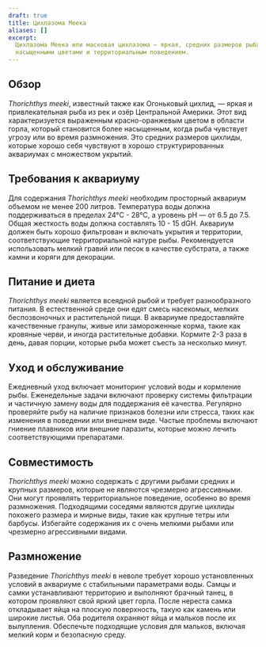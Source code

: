 ```yaml
---
draft: true
title: Цихлазома Меека
aliases: []
excerpt:
  Цихлазома Меека или масковая цихлазома — яркая, средних размеров рыба из Центральной Америки, известная своими
  насыщенными цветами и территориальным поведением.
---
```


## Обзор

_Thorichthys meeki_, известный также как Огоньковый цихлид, — яркая и привлекательная рыба из рек и озёр Центральной
Америки. Этот вид характеризуется выраженным красно-оранжевым цветом в области горла, который становится более
насыщенным, когда рыба чувствует угрозу или во время размножения. Это средних размеров цихлиды, которые хорошо себя
чувствуют в хорошо структурированных аквариумах с множеством укрытий.

## Требования к аквариуму

Для содержания _Thorichthys meeki_ необходим просторный аквариум объемом не менее 200 литров. Температура воды должна
поддерживаться в пределах 24°C - 28°C, а уровень pH — от 6.5 до 7.5. Общая жесткость воды должна составлять 10 - 15 dGH.
Аквариум должен быть хорошо фильтрован и включать укрытия и территории, соответствующие территориальной натуре рыбы.
Рекомендуется использовать мелкий гравий или песок в качестве субстрата, а также камни и коряги для декорации.

## Питание и диета

_Thorichthys meeki_ является всеядной рыбой и требует разнообразного питания. В естественной среде они едят смесь
насекомых, мелких беспозвоночных и растительной пищи. В аквариуме предоставляйте качественные гранулы, живые или
замороженные корма, такие как кровяные черви, и иногда растительные добавки. Кормите 2-3 раза в день, давая порции,
которые рыба может съесть за несколько минут.

## Уход и обслуживание

Ежедневный уход включает мониторинг условий воды и кормление рыбы. Еженедельные задачи включают проверку системы
фильтрации и частичную замену воды для поддержания её качества. Регулярно проверяйте рыбу на наличие признаков болезни
или стресса, таких как изменения в поведении или внешнем виде. Частые проблемы включают гниение плавников или внешние
паразиты, которые можно лечить соответствующими препаратами.

## Совместимость

_Thorichthys meeki_ можно содержать с другими рыбами средних и крупных размеров, которые не являются чрезмерно
агрессивными. Они могут проявлять территориальное поведение, особенно во время размножения. Подходящими соседями
являются другие цихлиды похожего размера и мирные виды, такие как крупные тетры или барбусы. Избегайте содержания их с
очень мелкими рыбами или чрезмерно агрессивными видами.

## Размножение

Разведение _Thorichthys meeki_ в неволе требует хорошо установленных условий в аквариуме с стабильными параметрами воды.
Самцы и самки устанавливают территорию и выполняют брачный танец, в котором проявляют свой яркий цвет горла. После
нереста самка откладывает яйца на плоскую поверхность, такую как камень или широкие листья. Оба родителя охраняют яйца и
мальков после их вылупления. Обеспечьте подходящие условия для мальков, включая мелкий корм и безопасную среду.

